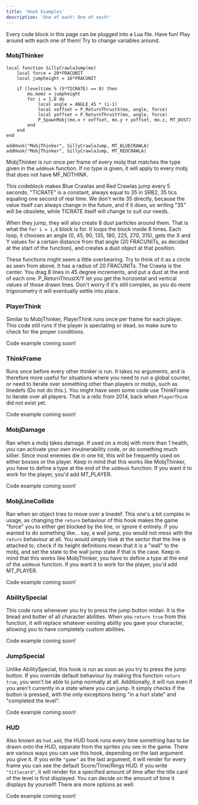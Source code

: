 ```yaml
---
title: 'Hook Examples'
description: 'One of each! One of each!'
---
```


Every code block in this page can be plugged into a Lua file. Have fun! Play around with each one of them! Try to change variables around. 

### MobjThinker

```
local function SillyCrawlaJump(mo)
    local force = 20*FRACUNIT
    local jumpheight = 16*FRACUNIT

    if (leveltime % (5*TICRATE) == 0) then
        mo.momz = jumpheight
        for i = 1,8 do
            local angle = ANGLE_45 * (i-1)
            local xoffset = P_ReturnThrustX(mo, angle, force)
            local yoffset = P_ReturnThrustY(mo, angle, force)
            P_SpawnMobj(mo.x + xoffset, mo.y + yoffset, mo.z, MT_DUST)
        end
    end
end

addHook("MobjThinker", SillyCrawlaJump, MT_BLUECRAWLA)
addHook("MobjThinker", SillyCrawlaJump, MT_REDCRAWLA)
```

MobjThinker is run once per frame of every mobj that matches the type given in the `addHook` function. If no type is given, it will apply to every mobj that does not have MF_NOTHINK.

This codeblock makes Blue Crawlas and Red Crawlas jump every 5 seconds. "TICRATE" is a constant, always equal to 35 in SRB2, 35 tics equaling one second of real time. We don't write 35 directly, because the value itself can always change in the future, and if it does, us writing "35" will be obsolete, while TICRATE itself will change to suit our needs. 

When they jump, they will also create 8 dust particles around them. That is what the `for i = 1,8` block is for. It loops the block inside 8 times. Each loop, it chooses an angle (0, 45, 90, 135, 180, 225, 270, 315), gets the X and Y values for a certain distance from that angle (20 FRACUNITs, as decided at the start of the function), and creates a dust object at that position.

These functions might seem a little overbearing. Try to think of it as a circle as seen from above. It has a radius of 20 FRACUNITs. The Crawla is the center. You drag 8 lines in 45 degree increments, and put a dust at the end of each one. P_ReturnThrustX/Y let you get the horizontal and vertical values of those drawn lines. Don't worry if it's still complex, as you do more trigonometry it will eventually settle into place. 

### PlayerThink

Similar to MobjThinker, PlayerThink runs once per frame for each player. This code still runs if the player is spectating or dead, so make sure to check for the proper conditions.

Code example coming soon!

### ThinkFrame

Runs once before every other thinker is run. It takes no arguments, and is therefore more useful for situations where you need to run a global counter, or need to iterate over something other than players or mobjs, such as linedefs (Do not do this.). You might have seen some code use ThinkFrame to iterate over all players. That is a relic from 2014, back when `PlayerThink` did not exist yet.

Code example coming soon!

### MobjDamage

Ran when a mobj takes damage. If used on a mobj with more than 1 health, you can activate your own invulnerability code, or do something much sillier. Since most enemies die in one hit, this will be frequently used on either bosses or the player. Keep in mind that this works like MobjThinker, you have to define a type at the end of the `addHook` function. If you want it to work for the player, you'd add MT_PLAYER.

Code example coming soon!

### MobjLineCollide

Ran when an object tries to move over a linedef. This one's a bit complex in usage, as changing the `return` behaviour of this hook makes the game "force" you to either get blocked by the line, or ignore it entirely. If you wanted to do something like... say, a wall jump, you would not mess with the `return` behaviour at all. You would simply look at the sector that the line is attached to, check if its height definitions mean that it is a "wall" to the mobj, and set the state to the wall jump state if that is the case. Keep in mind that this works like MobjThinker, you have to define a type at the end of the `addHook` function. If you want it to work for the player, you'd add MT_PLAYER.

Code example coming soon!

### AbilitySpecial

This code runs whenever you try to press the jump button midair. It is the bread and butter of all character abilities. When you `return true` from this function, it will replace whatever existing ability you gave your character, allowing you to have completely custom abilities.

Code example coming soon!

### JumpSpecial

Unlike AbilitySpecial, this hook is run as soon as you try to press the jump button. If you override default behaviour by making this function `return true`, you won't be able to jump normally at all. Additionally, it will run even if you aren't currently in a state where you can jump. It simply checks if the button is pressed, with the only exceptions being "in a hurt state" and "completed the level".

Code example coming soon!

### HUD

Also known as `hud.add`, the HUD hook runs every time something has to be drawn onto the HUD, separate from the sprites you see in the game. There are various ways you can use this hook, depending on the last argument you give it. If you write `"game"` as the last argument, it will render for every frame you can see the default Score/Time/Rings HUD. If you write `"titlecard"`, it will render for a specified amount of time after the title card of the level is first displayed. You can decide on the amount of time it displays by yourself! There are more options as well.

Code example coming soon!